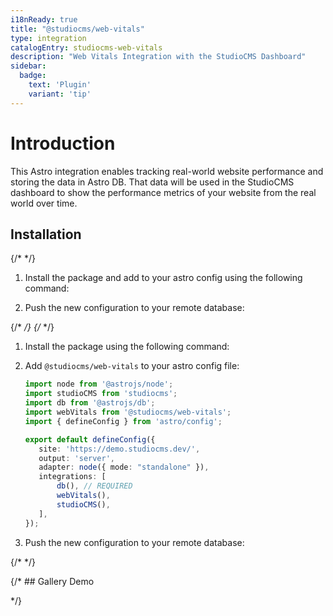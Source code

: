 ```yaml
---
i18nReady: true
title: "@studiocms/web-vitals"
type: integration
catalogEntry: studiocms-web-vitals
description: "Web Vitals Integration with the StudioCMS Dashboard"
sidebar:
  badge: 
    text: 'Plugin'
    variant: 'tip'
---
```



# Introduction

This Astro integration enables tracking real-world website performance and storing the data in Astro DB. That data will be used in the StudioCMS dashboard to show the performance metrics of your website from the real world over time.

## Installation
<Tabs syncKey='install-method'>
  <TabItem label="Astro Method" icon='astro'>
{/* <Steps> */}

1. Install the package and add to your astro config using the following command:

   <PackageManagers type="exec" pkg="astro" args="add @studiocms/web-vitals" />

2. Push the new configuration to your remote database:

   <PackageManagers type="exec" pkg="astro" args="db push" />

{/* </Steps> */}
  </TabItem>
  <TabItem label="Manual Method" icon='seti:powershell'>
{/* <Steps> */}

1. Install the package using the following command:

   <PackageManagers pkg="@studiocms/web-vitals" />

2. Add `@studiocms/web-vitals` to your astro config file:

   ```ts twoslash title="astro.config.mjs" {12} ins={4, 13}
   import node from '@astrojs/node';
   import studioCMS from 'studiocms';
   import db from '@astrojs/db';
   import webVitals from '@studiocms/web-vitals';
   import { defineConfig } from 'astro/config';

   export default defineConfig({
      site: 'https://demo.studiocms.dev/',
      output: 'server',
      adapter: node({ mode: "standalone" }),
      integrations: [
          db(), // REQUIRED 
          webVitals(), 
          studioCMS(),
      ],
   });
   ```

3. Push the new configuration to your remote database:

   <PackageManagers type="exec" pkg="astro" args="db push" />

{/* </Steps> */}
</TabItem>
</Tabs>


{/* ## Gallery Demo

<Gallery galleryImages={webVitalsImages} /> */}
